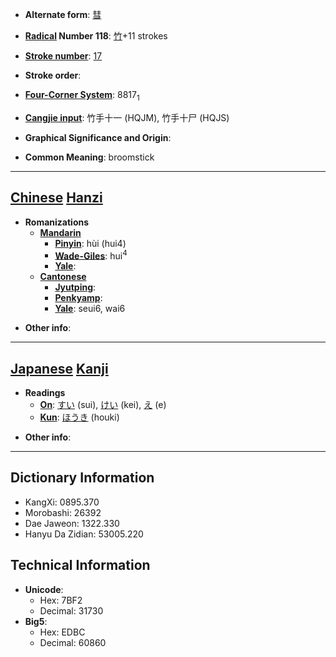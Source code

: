* '''Alternate form''': [[彗]]

* '''[[Wiktionary:Chinese radical index| Radical]] Number 118''': [[Wiktionary:Chinese radical index 竹|竹]]+11 strokes

* '''[[Wiktionary:Chinese total strokes index|Stroke number]]''': [[Wiktionary:Chinese total strokes index 17|17]]

* '''Stroke order''': 

* '''[[Wiktionary:Chinese four corner index|Four-Corner System]]''': 8817<sub>1</sub>

* '''[[Wiktionary:Chinese Cangjie index|Cangjie input]]''': 竹手十一 (HQJM), 竹手十尸 (HQJS)

* '''Graphical Significance and Origin''': 

* '''Common Meaning''': broomstick

----

== [[Chinese]] [[Hanzi]] ==

* '''Romanizations'''
** '''[[Mandarin]]'''
*** '''[[Pinyin]]''': hùi (hui4)
*** '''[[Wade-Giles]]''': hui<sup>4</sup>
*** '''[[Yale]]''': 
** '''[[Cantonese]]'''
*** '''[[Jyutping]]''':
*** '''[[Penkyamp]]''': 
*** '''[[Yale]]''': seui6, wai6

* '''Other info''': 

----

== [[Japanese]] [[Kanji]] ==

* '''Readings'''
** '''[[On]]''': [[すい]] (sui), [[けい]] (kei), [[え]] (e)
** '''[[Kun]]''': [[ほうき]] (houki)

* '''Other info''':  

----

== Dictionary Information ==

* KangXi: 0895.370
* Morobashi: 26392
* Dae Jaweon: 1322.330
* Hanyu Da Zidian: 53005.220

== Technical Information ==

* '''Unicode''':
** Hex: 7BF2
** Decimal: 31730
* '''Big5''':
** Hex: EDBC
** Decimal: 60860
